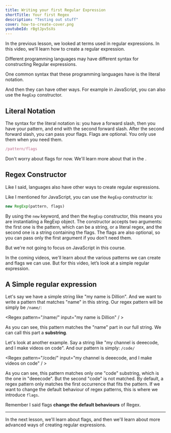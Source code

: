 ```yaml
---
title: Writing your first Regular Expression
shortTitle: Your first Regex
description: "Testing out stuff"
cover: how-to-create-cover.png
youtubeId: rBgtJpv5sXs
---
```


In the previous lesson, we looked at terms used in regular expressions. In this video, we'll learn how to create a regular expression.

Different programming languages may have different syntax for constructing Regular expressions.

One common syntax that these programming languages have is the literal notation.

And then they can have other ways. For example in JavaScript, you can also use the `RegExp` constructor.

## Literal Notation

The syntax for the literal notation is:
you have a forward slash, then you have your pattern, and end with the second forward slash. After the second forward slash, you can pass your flags. Flags are optional. You only use them when you need them.

```jsx
/pattern/flags
```

Don't worry about flags for now. We'll learn more about that in the <CourseLink course='regex' path="flags" label='next lesson'/>.

## Regex Constructor

Like I said, languages also have other ways to create regular expressions.

Like I mentioned for JavaScript, you can use the `RegExp` constructor is:

```jsx
new RegExp(pattern, flags)
```

By using the `new` keyword, and then the `RegExp` constructor, this means you are instantiating a RegExp object. The constructor accepts two arguments: the first one is the pattern, which can be a string, or a literal regex, and the second one is a string containing the flags. The flags are also optional, so you can pass only the first argument if you don't need them.

But we're not going to focus on JavaScript in this course.

In the coming videos, we'll learn about the various patterns we can create and flags we can use. But for this video, let’s look at a simple regular expression.

## A Simple regular expression

Let's say we have a simple string like "my name is Dillion". And we want to write a pattern that matches "name" in this string. Our regex pattern will be simply be `/name/`:

<Regex pattern="/name/" input="my name is Dillion" / >

As you can see, this pattern matches the "name" part in our full string. We can call this part a **substring**.

Let's look at another example. Say a string like "my channel is deeecode, and I make videos on code". And our pattern is simply:
`/code/`

<Regex pattern="/code/" input="my channel is deeecode, and I make videos on code" / >

As you can see, this pattern matches only one "code" substring, which is the one in "deeecode". But the second "code" is not matched. By default, a regex pattern only matches the first occurrence that fits the pattern. If we want to change the default behaviour of regex patterns, this is where we introduce `flags`.

Remember I said flags **change the default behaviours** of Regex.

---

In the next lesson, we'll learn about flags, and then we'll learn about more advanced ways of creating regular expressions.